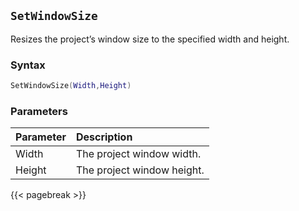 ## `SetWindowSize` {#batch-setwindowsize}

Resizes the project's window size to the specified width and height.

### Syntax {-}

``` .lua
SetWindowSize(Width,Height)
```

### Parameters {-}

**Parameter** | **Description**
| :--  | :-- |
Width  | The project window width.
Height | The project window height.

{{< pagebreak >}}